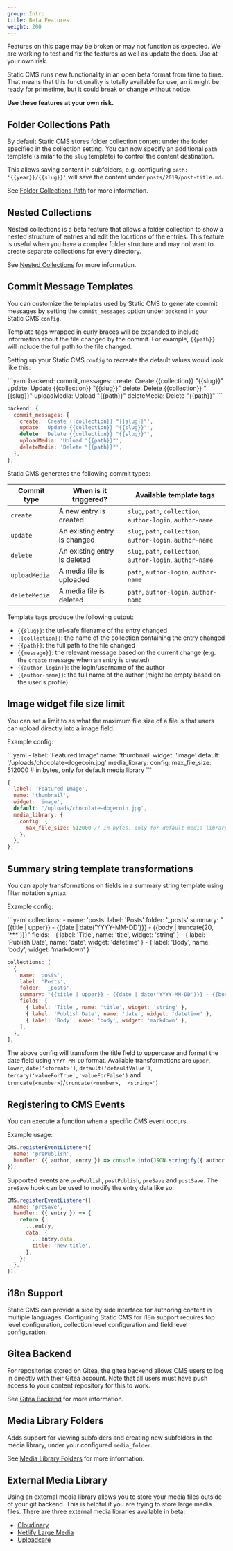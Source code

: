 ```yaml
---
group: Intro
title: Beta Features
weight: 200
---
```


<Alert severity="error">
  Features on this page may be broken or may not function as expected. We are working to test and
  fix the features as well as update the docs. Use at your own risk.
</Alert>

Static CMS runs new functionality in an open beta format from time to time. That means that this functionality is totally available for use, an it might be ready for primetime, but it could break or change without notice.

**Use these features at your own risk.**

## Folder Collections Path

By default Static CMS stores folder collection content under the folder specified in the collection setting. You can now specify an additional `path` template (similar to the `slug` template) to control the content destination.

This allows saving content in subfolders, e.g. configuring `path: '{{year}}/{{slug}}'` will save the content under `posts/2019/post-title.md`.

See [Folder Collections Path](/docs/collection-types#folder-collections-path) for more information.

## Nested Collections

Nested collections is a beta feature that allows a folder collection to show a nested structure of entries and edit the locations of the entries. This feature is useful when you have a complex folder structure and may not want to create separate collections for every directory.

See [Nested Collections](/docs/collection-types#nested-collections) for more information.

## Commit Message Templates

You can customize the templates used by Static CMS to generate commit messages by setting the `commit_messages` option under `backend` in your Static CMS `config`.

Template tags wrapped in curly braces will be expanded to include information about the file changed by the commit. For example, `{{path}}` will include the full path to the file changed.

Setting up your Static CMS `config` to recreate the default values would look like this:

<CodeTabs>
```yaml
backend:
  commit_messages:
    create: Create {{collection}} "{{slug}}"
    update: Update {{collection}} "{{slug}}"
    delete: Delete {{collection}} "{{slug}}"
    uploadMedia: Upload "{{path}}"
    deleteMedia: Delete "{{path}}"
```

```js
backend: {
  commit_messages: {
    create: 'Create {{collection}} "{{slug}}"',
    update: 'Update {{collection}} "{{slug}}"',
    delete: 'Delete {{collection}} "{{slug}}"',
    uploadMedia: 'Upload "{{path}}"',
    deleteMedia: 'Delete "{{path}}"',
  },
},
```

</CodeTabs>

Static CMS generates the following commit types:

| Commit type   | When is it triggered?        | Available template tags                                     |
| ------------- | ---------------------------- | ----------------------------------------------------------- |
| `create`      | A new entry is created       | `slug`, `path`, `collection`, `author-login`, `author-name` |
| `update`      | An existing entry is changed | `slug`, `path`, `collection`, `author-login`, `author-name` |
| `delete`      | An existing entry is deleted | `slug`, `path`, `collection`, `author-login`, `author-name` |
| `uploadMedia` | A media file is uploaded     | `path`, `author-login`, `author-name`                       |
| `deleteMedia` | A media file is deleted      | `path`, `author-login`, `author-name`                       |

Template tags produce the following output:

- `{{slug}}`: the url-safe filename of the entry changed
- `{{collection}}`: the name of the collection containing the entry changed
- `{{path}}`: the full path to the file changed
- `{{message}}`: the relevant message based on the current change (e.g. the `create` message when an entry is created)
- `{{author-login}}`: the login/username of the author
- `{{author-name}}`: the full name of the author (might be empty based on the user's profile)

## Image widget file size limit

You can set a limit to as what the maximum file size of a file is that users can upload directly into a image field.

Example config:

<CodeTabs>
```yaml
- label: 'Featured Image'
  name: 'thumbnail'
  widget: 'image'
  default: '/uploads/chocolate-dogecoin.jpg'
  media_library:
    config:
      max_file_size: 512000 # in bytes, only for default media library
```

```js
{
  label: 'Featured Image',
  name: 'thumbnail',
  widget: 'image',
  default: '/uploads/chocolate-dogecoin.jpg',
  media_library: {
    config: {
      max_file_size: 512000 // in bytes, only for default media library
    },
  },
},
```

</CodeTabs>

## Summary string template transformations

You can apply transformations on fields in a summary string template using filter notation syntax.

Example config:

<CodeTabs>
```yaml
collections:
  - name: 'posts'
    label: 'Posts'
    folder: '_posts'
    summary: "{{title | upper}} - {{date | date('YYYY-MM-DD')}} - {{body | truncate(20, '***')}}"
    fields:
      - { label: 'Title', name: 'title', widget: 'string' }
      - { label: 'Publish Date', name: 'date', widget: 'datetime' }
      - { label: 'Body', name: 'body', widget: 'markdown' }
```

```js
collections: [
  {
    name: 'posts',
    label: 'Posts',
    folder: '_posts',
    summary: "{{title | upper}} - {{date | date('YYYY-MM-DD')}} - {{body | truncate(20, '***')}}",
    fields: [
      { label: 'Title', name: 'title', widget: 'string' },
      { label: 'Publish Date', name: 'date', widget: 'datetime' },
      { label: 'Body', name: 'body', widget: 'markdown' },
    ],
  },
],
```

</CodeTabs>

The above config will transform the title field to uppercase and format the date field using `YYYY-MM-DD` format.
Available transformations are `upper`, `lower`, `date('<format>')`, `default('defaultValue')`, `ternary('valueForTrue','valueForFalse')` and `truncate(<number>)`/`truncate(<number>, '<string>')`

## Registering to CMS Events

You can execute a function when a specific CMS event occurs.

Example usage:

```javascript
CMS.registerEventListener({
  name: 'prePublish',
  handler: ({ author, entry }) => console.info(JSON.stringify({ author, data: entry.data })),
});
```

Supported events are `prePublish`, `postPublish`, `preSave` and `postSave`. The `preSave` hook can be used to modify the entry data like so:

```javascript
CMS.registerEventListener({
  name: 'preSave',
  handler: ({ entry }) => {
    return {
      ...entry,
      data: {
        ...entry.data,
        title: 'new title',
      },
    };
  },
});
```

## i18n Support

Static CMS can provide a side by side interface for authoring content in multiple languages. Configuring Static CMS for i18n support requires top level configuration, collection level configuration and field level configuration.

## Gitea Backend

For repositories stored on Gitea, the gitea backend allows CMS users to log in directly with their Gitea account. Note that all users must have push access to your content repository for this to work.

See [Gitea Backend](/docs/gitea-backend) for more information.

## Media Library Folders

Adds support for viewing subfolders and creating new subfolders in the media library, under your configured `media_folder`.

See [Media Library Folders](/docs/configuration-options#media-library-folders) for more information.

## External Media Library

Using an external media library allows you to store your media files outside of your git backend. This is helpful if you are trying to store large media files. There are three external media libraries available in beta:

- [Cloudinary](/docs/cloudinary)
- [Netlify Large Media](/docs/netlify-large-media)
- [Uploadcare](/docs/uploadcare)
